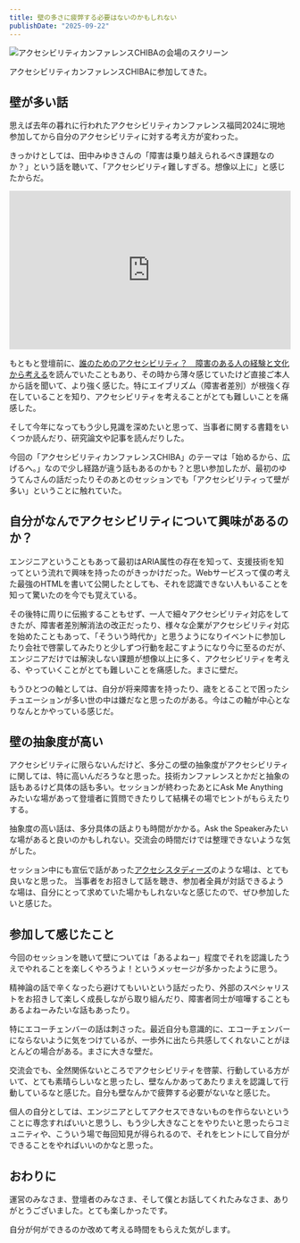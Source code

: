 ```yaml
---
title: 壁の多さに疲弊する必要はないのかもしれない
publishDate: "2025-09-22"
---
```






![アクセシビリティカンファレンスCHIBAの会場のスクリーン](/images/a11y-chiba-2025.jpg)

アクセシビリティカンファレンスCHIBAに参加してきた。

<LinkCard url="https://a11y-chiba.com/" />


## 壁が多い話

思えば去年の暮れに行われたアクセシビリティカンファレンス福岡2024に現地参加してから自分のアクセシビリティに対する考え方が変わった。

きっかけとしては、田中みゆきさんの「障害は乗り越えられるべき課題なのか？」という話を聴いて、「アクセシビリティ難しすぎる。想像以上に」と感じたからだ。


<div style="position: relative; width: 100%; height: 0; padding-bottom: 56.25%; overflow: hidden;">
  <iframe 
    style="position: absolute; top: 0; left: 0; width: 100%; height: 100%;"
    src="https://www.youtube.com/embed/Y30tcXmVZdQ?si=j5pJ4boMggId6pMC" 
    title="YouTube video player" 
    frameborder="0" 
    allow="accelerometer; autoplay; clipboard-write; encrypted-media; gyroscope; picture-in-picture; web-share" 
    referrerpolicy="strict-origin-when-cross-origin" 
    allowfullscreen>
  </iframe>
</div>

もともと登壇前に、[誰のためのアクセシビリティ？　障害のある人の経験と文化から考える](https://littlemore.co.jp/isbn9784898155912)を読んでいたこともあり、その時から薄々感じていたけど直接ご本人から話を聞いて、より強く感じた。特にエイブリズム（障害者差別）が根強く存在していることを知り、アクセシビリティを考えることがとても難しいことを痛感した。

そして今年になってもう少し見識を深めたいと思って、当事者に関する書籍をいくつか読んだり、研究論文や記事を読んだりした。


今回の「アクセシビリティカンファレンスCHIBA」のテーマは「始めるから、広げるへ。」なので少し経路が違う話もあるのかも？と思い参加したが、最初のゆうてんさんの話だったりそのあとのセッションでも「アクセシビリティって壁が多い」ということに触れていた。

## 自分がなんでアクセシビリティについて興味があるのか？

エンジニアということもあって最初はARIA属性の存在を知って、支援技術を知ってという流れで興味を持ったのがきっかけだった。Webサービスって僕の考えた最強のHTMLを書いて公開したとしても、それを認識できない人もいることを知って驚いたのを今でも覚えている。

その後特に周りに伝搬することもせず、一人で細々アクセシビリティ対応をしてきたが、障害者差別解消法の改正だったり、様々な企業がアクセシビリティ対応を始めたこともあって、「そういう時代か」と思うようになりイベントに参加したり会社で啓蒙してみたりと少しずつ行動を起こすようになり今に至るのだが、エンジニアだけでは解決しない課題が想像以上に多く、アクセシビリティを考える、やっていくことがとても難しいことを痛感した。まさに壁だ。

もうひとつの軸としては、自分が将来障害を持ったり、歳をとることで困ったシチュエーションが多い世の中は嫌だなと思ったのがある。今はこの軸が中心となりなんとかやっている感じだ。


## 壁の抽象度が高い

アクセシビリティに限らないんだけど、多分この壁の抽象度がアクセシビリティに関しては、特に高いんだろうなと思った。技術カンファレンスとかだと抽象の話もあるけど具体の話も多い。セッションが終わったあとにAsk Me Anythingみたいな場があって登壇者に質問できたりして結構その場でヒントがもらえたりする。

抽象度の高い話は、多分具体の話よりも時間がかかる。Ask the Speakerみたいな場があると良いのかもしれない。交流会の時間だけでは整理できないような気がした。

セッション中にも宣伝で話があった[アクセシスタディーズ](https://a11y-studies.connpass.com/)のような場は、とても良いなと思った。
当事者をお招きして話を聴き、参加者全員が対話できるような場は、自分にとって求めていた場かもしれないなと感じたので、ぜひ参加したいと感じた。

## 参加して感じたこと

今回のセッションを聴いて壁については「あるよねー」程度でそれを認識したうえでやれることを楽しくやろうよ！というメッセージが多かったように思う。

精神論の話で辛くなったら避けてもいいという話だったり、外部のスペシャリストをお招きして楽しく成長しながら取り組んだり、障害者同士が喧嘩することもあるよねーみたいな話もあったり。

特にエコーチェンバーの話は刺さった。最近自分も意識的に、エコーチェンバーにならないように気をつけているが、一歩外に出たら共感してくれないことがほとんどの場合がある。まさに大きな壁だ。

交流会でも、全然関係ないところでアクセシビリティを啓蒙、行動している方がいて、とても素晴らしいなと思ったし、壁なんかあってあたりまえを認識して行動しているなと感じた。自分も壁なんかで疲弊する必要がないなと感じた。

個人の自分としては、エンジニアとしてアクセスできないものを作らないということに専念すればいいと思うし、もう少し大きなことをやりたいと思ったらコミュニティや、こういう場で毎回知見が得られるので、それをヒントにして自分ができることをやればいいのかなと思った。

## おわりに

運営のみなさま、登壇者のみなさま、そして僕とお話してくれたみなさま、ありがとうございました。とても楽しかったです。

自分が何ができるのか改めて考える時間をもらえた気がします。


